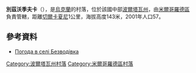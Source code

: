 {{coord|50|10|40|N|33|30|3|E|scale:100000_region:UA|display=title}}

'''別茲沃季夫卡'''（{{lang-uk|Безводівка}}），是[[烏克蘭|烏克蘭]]的村落，位於該國中部[[波爾塔瓦州|波爾塔瓦州]]，由[[米爾哥羅德區|米爾哥羅德區]]負責管轄，距離[[切爾卡夏尼|切爾卡夏尼]]1公里，海拔高度143米，2001年人口57。

==參考資料==
* [http://weather.in.ua/ua/poltavskaja/789 Погода в селі Безводівка]{{Wayback|url=http://weather.in.ua/ua/poltavskaja/789 |date=20111219202829 }}

{{DEFAULTSORT:Безводівка}}
[[Category:波爾塔瓦州村落|Category:波爾塔瓦州村落]]
[[Category:米爾哥羅德區村落|Category:米爾哥羅德區村落]]


{{Poltava-geo-stub}}